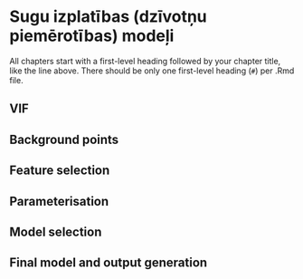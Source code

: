 # Sugu izplatības (dzīvotņu piemērotības) modeļi  {#Chapter7}

All chapters start with a first-level heading followed by your chapter title, like the line above. There should be only one first-level heading (`#`) per .Rmd file.

## VIF

## Background points

## Feature selection


## Parameterisation


## Model selection


## Final model and output generation


